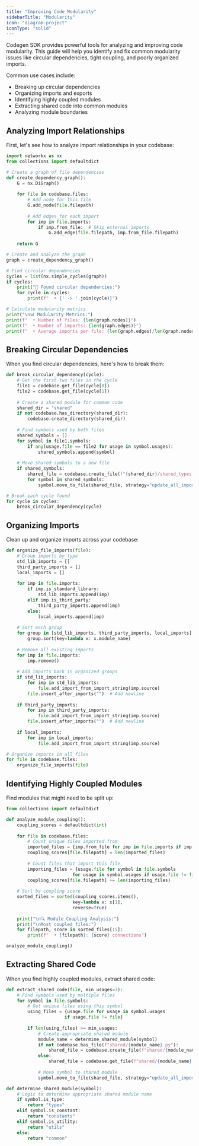 ```yaml
---
title: "Improving Code Modularity"
sidebarTitle: "Modularity"
icon: "diagram-project"
iconType: "solid"
---
```


Codegen SDK provides powerful tools for analyzing and improving code modularity. This guide will help you identify and fix common modularity issues like circular dependencies, tight coupling, and poorly organized imports.

Common use cases include:
- Breaking up circular dependencies
- Organizing imports and exports
- Identifying highly coupled modules
- Extracting shared code into common modules
- Analyzing module boundaries

## Analyzing Import Relationships

First, let's see how to analyze import relationships in your codebase:

```python
import networkx as nx
from collections import defaultdict

# Create a graph of file dependencies
def create_dependency_graph():
    G = nx.DiGraph()
    
    for file in codebase.files:
        # Add node for this file
        G.add_node(file.filepath)
        
        # Add edges for each import
        for imp in file.imports:
            if imp.from_file:  # Skip external imports
                G.add_edge(file.filepath, imp.from_file.filepath)
    
    return G

# Create and analyze the graph
graph = create_dependency_graph()

# Find circular dependencies
cycles = list(nx.simple_cycles(graph))
if cycles:
    print("🔄 Found circular dependencies:")
    for cycle in cycles:
        print(f"  • {' -> '.join(cycle)}")

# Calculate modularity metrics
print("\n📊 Modularity Metrics:")
print(f"  • Number of files: {len(graph.nodes)}")
print(f"  • Number of imports: {len(graph.edges)}")
print(f"  • Average imports per file: {len(graph.edges)/len(graph.nodes):.1f}")
```

## Breaking Circular Dependencies

When you find circular dependencies, here's how to break them:

```python
def break_circular_dependency(cycle):
    # Get the first two files in the cycle
    file1 = codebase.get_file(cycle[0])
    file2 = codebase.get_file(cycle[1])
    
    # Create a shared module for common code
    shared_dir = "shared"
    if not codebase.has_directory(shared_dir):
        codebase.create_directory(shared_dir)
    
    # Find symbols used by both files
    shared_symbols = []
    for symbol in file1.symbols:
        if any(usage.file == file2 for usage in symbol.usages):
            shared_symbols.append(symbol)
    
    # Move shared symbols to a new file
    if shared_symbols:
        shared_file = codebase.create_file(f"{shared_dir}/shared_types.py")
        for symbol in shared_symbols:
            symbol.move_to_file(shared_file, strategy="update_all_imports")

# Break each cycle found
for cycle in cycles:
    break_circular_dependency(cycle)
```

## Organizing Imports

Clean up and organize imports across your codebase:

```python
def organize_file_imports(file):
    # Group imports by type
    std_lib_imports = []
    third_party_imports = []
    local_imports = []
    
    for imp in file.imports:
        if imp.is_standard_library:
            std_lib_imports.append(imp)
        elif imp.is_third_party:
            third_party_imports.append(imp)
        else:
            local_imports.append(imp)
    
    # Sort each group
    for group in [std_lib_imports, third_party_imports, local_imports]:
        group.sort(key=lambda x: x.module_name)
    
    # Remove all existing imports
    for imp in file.imports:
        imp.remove()
    
    # Add imports back in organized groups
    if std_lib_imports:
        for imp in std_lib_imports:
            file.add_import_from_import_string(imp.source)
        file.insert_after_imports("")  # Add newline
        
    if third_party_imports:
        for imp in third_party_imports:
            file.add_import_from_import_string(imp.source)
        file.insert_after_imports("")  # Add newline
        
    if local_imports:
        for imp in local_imports:
            file.add_import_from_import_string(imp.source)

# Organize imports in all files
for file in codebase.files:
    organize_file_imports(file)
```

## Identifying Highly Coupled Modules

Find modules that might need to be split up:

```python
from collections import defaultdict

def analyze_module_coupling():
    coupling_scores = defaultdict(int)
    
    for file in codebase.files:
        # Count unique files imported from
        imported_files = {imp.from_file for imp in file.imports if imp.from_file}
        coupling_scores[file.filepath] = len(imported_files)
        
        # Count files that import this file
        importing_files = {usage.file for symbol in file.symbols 
                         for usage in symbol.usages if usage.file != file}
        coupling_scores[file.filepath] += len(importing_files)
    
    # Sort by coupling score
    sorted_files = sorted(coupling_scores.items(), 
                         key=lambda x: x[1], 
                         reverse=True)
    
    print("\n🔍 Module Coupling Analysis:")
    print("\nMost coupled files:")
    for filepath, score in sorted_files[:5]:
        print(f"  • {filepath}: {score} connections")

analyze_module_coupling()
```

## Extracting Shared Code

When you find highly coupled modules, extract shared code:

```python
def extract_shared_code(file, min_usages=3):
    # Find symbols used by multiple files
    for symbol in file.symbols:
        # Get unique files using this symbol
        using_files = {usage.file for usage in symbol.usages 
                      if usage.file != file}
        
        if len(using_files) >= min_usages:
            # Create appropriate shared module
            module_name = determine_shared_module(symbol)
            if not codebase.has_file(f"shared/{module_name}.py"):
                shared_file = codebase.create_file(f"shared/{module_name}.py")
            else:
                shared_file = codebase.get_file(f"shared/{module_name}.py")
            
            # Move symbol to shared module
            symbol.move_to_file(shared_file, strategy="update_all_imports")

def determine_shared_module(symbol):
    # Logic to determine appropriate shared module name
    if symbol.is_type:
        return "types"
    elif symbol.is_constant:
        return "constants"
    elif symbol.is_utility:
        return "utils"
    else:
        return "common"
```